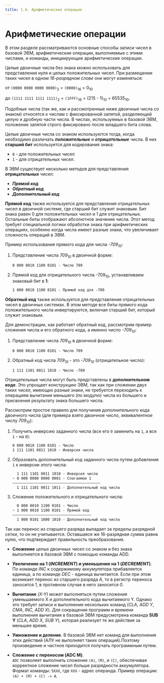```yaml
---
title: 1.4. Арифметические операции
---
```


# Арифметические операции

В этом разделе рассматриваются основные способы записи чисел в базовой ЭВМ, арифметические операции, выполняемые с этими числами, и команды, инициирующие арифметические операции.

Целые двоичные числа без знака можно использовать для представления нуля и целых положительных чисел. 
При размещении таких чисел в одном *16-разрядном слове* они могут изменяться:

от `(0000 0000 0000 0000)`<sub>2</sub> = `(0000)`<sub>16</sub> = 0<sub>10</sub>

до `(1111 1111 1111 1111)`<sub>2</sub> = `(1FFF)`<sub>16</sub> = (215 - 1)<sub>10</sub> = 65535<sub>10</sub>.

Подобные числа (так же, как и рассмотренные ниже двоичные числа со знаком) относятся к числам с фиксированной запятой, разделяющей целую и дробную части числа. В числах, используемых в базовой ЭВМ, положение запятой строго фиксировано после младшего бита слова.

Целые двоичные числа со знаком используются тогда, когда необходимо различать ***положительные*** и ***отрицательные*** числа. В них **старший бит** используется для кодирования знака:
* `0` - для положительных чисел 
* `1` - для отрицательных чисел.

В ЭВМ существует несколько методов для представления **отрицательных** чисел:
- ***Прямой код***
- ***Обратный код***
- ***Дополнительный код***

**Прямой код** также используется для представления отрицательных чисел в двоичной системе, где старший бит служит знаковым. Бит знака равен 0 для положительных чисел и 1 для отрицательных. Остальные биты отображают абсолютное значение числа. Этот метод требует специальной логики обработки знака при арифметических операциях, особенно когда числа имеют разные знаки, что увеличивает сложность операций в ЭВМ.

Пример использования прямого кода для числа *-709<sub>10</sub>*:

1. Представление числа *709<sub>10</sub>* в двоичной форме:

    ```markdown
    0 000 0010 1100 0101 - Число 709
    ```

2. Прямой код для отрицательного числа -709<sub>10</sub>, устанавливаем знаковый бит в **1**:

    ```markdown
    1 000 0010 1100 0101 - Прямой код для -709
    ```

**Обратный код** также используется для представления отрицательных чисел в двоичных системах. В этом методе все биты прямого кода положительного числа инвертируются, включая старший бит, который служит знаковым. 

Для демонстрации, как работает обратный код, рассмотрим пример сложения числа и его обратного кода, а именно число *-709<sub>10</sub>*:

1. Представление числа *709<sub>10</sub>* в двоичной форме:

    ```markdown
    0 000 0010 1100 0101 - Число 709
    ```

2. Обратный код числа *709<sub>10</sub>* - это *-709<sub>10</sub>* (отрицательное число):

    ```markdown
    1 111 1101 0011 1010 - Число -709
    ```

Отрицательные числа могут быть представлены в **дополнительном коде**. Это упрощает конструкцию ЭВМ, так как при сложении двух таких чисел, имеющих разные знаки, не требуется переходить к операциям вычитания меньшего (по модулю) числа из большего и присвоения результату знака большего числа.

Рассмотрим простое правило для получения дополнительного кода двоичного числа (для примера взято двоичное число, эквивалентное числу *709<sub>10</sub>*):

1. Получить инверсию заданного числа (все его `0` заменить на `1`, а все `1` - на `0`):

    ```markdown
    0 000 0010 1100 0101 - Число
    1 111 1101 0011 1010 - Инверсия числа
    ```

2. Образовать дополнительный код заданного числа путем добавления `1` к инверсии этого числа:

    ```markdown
      1 111 1101 0011 1010 - Инверсия числа
    + 0 000 0000 0000 0001 - Слагаемое 1 
    ————————————————————————————————————————
	  1 111 1101 0011 1011 - Дополнительный код числа
    ```

3. Сложение положительного и отрицательного числа:

    ```markdown
      0 000 0010 1100 0101 - Число
    + 1 000 0010 1100 0101 - Прямой код
    ————————————————————————————————————
	  1 000 0101 1000 1010 - Дополнительный код числа
    ```

Так как перенос из старшего разряда выпадает за пределы разрядной сетки, то он не учитывается. Оставшаяся же 16-разрядная сумма равна нулю, что подтверждает правильность преобразования.

* **Сложение** целых двоичных чисел со знаком и без знака выполняется в базовой ЭВМ с помощью команды ADD.

* **Увеличение на 1 (*INCREMENT*) и уменьшение на 1 (*DECREMENT*)**.<br/>
По команде *INC* к содержимому аккумулятора прибавляется единица, а по команде *DEC* - единица вычитается. 
Если при этом возникает перенос из старшего разряда *А*, то в регистр переноса заносится *1*, в противном случае в него заносится *0*.

* **Вычитание** *(X-Y)* может выполняться путем сложения уменьшаемого X и дополнительного кода вычитаемого Y.
Однако это требует записи и выполнения нескольких команд (*CLA*, *ADD Y*, *CMA*, *INC*, *ADD X*). 
Для сокращения программ и времени выполнения вычитания в базовой ЭВМ предусмотрена команда **SUB Y** (*CLA*, *ADD X*, *SUB Y*), которая реализует те же действия за меньшее время.

* **Умножение и деление**. В базовой ЭВМ нет команд для выполнения этих действий (АЛУ не выполняет таких операций).Поэтому произведение и частное приходится получать программным путем.

* **Сложение с переносом (ADC M)**.<br/>
`ADC` позволяет выполнить сложение `(A)`, `(M)`, и `(C)`, обеспечивая корректное сложение чисел больше разрядности аккумулятора.
Формат команды: `5XXX`, где `XXX` - адрес операнда.
Пример операции: `(A) + (M) + (C) -> A`.